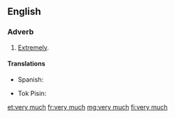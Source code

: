 ==English==

===Adverb===
{{en-adv|head=[[very]] [[much]]}}

# [[extremely|Extremely]].

====Translations====
{{trans-top|extremely}}
* Spanish: {{t+|es|mucho|m}}
{{trans-mid}}
* Tok Pisin: {{t-|tpi|tumas}}
{{trans-bottom}}

[[et:very much]]
[[fr:very much]]
[[mg:very much]]
[[fi:very much]]